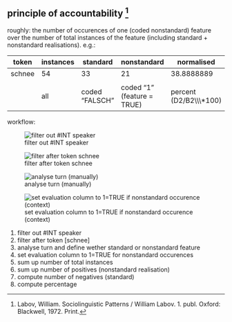 ## principle of accountability [^1]
roughly: the number of occurences of one (coded nonstandard) feature over the number of total instances of the feature (including standard + nonstandard realisations). e.g.:

| token  | instances | standard       | nonstandard                | normalised                 |
| ------ | --------- | -------------- | -------------------------- | -------------------------- |
| schnee | 54        | 33             | 21                         | 38.8888889                 |
|        |           |                |                            |                            |
|        | all       | coded "FALSCH" | coded "1" (feature = TRUE) | percent (D2/B2\\\\\\\*100) |

workflow:

![filter out #INT speaker][image-1]

![filter after token schnee][image-2]

![analyse turn (manually)][image-3]

![set evaluation column to 1=TRUE if nonstandard occurence (context)][image-4]

1. filter out #INT speaker
2. filter after token [schnee]
3. analyse turn and define wether standard or nonstandard feature
4. set evaluation column to 1=TRUE for nonstandard occurences
5. sum up number of total instances
6. sum up number of positives (nonstandard realisation)
7. compute number of negatives (standard)
8. compute percentage


[^1]:	Labov, William. Sociolinguistic Patterns / William Labov. 1. publ. Oxford: Blackwell, 1972. Print.

[image-1]:	https://ada-sub.dh-index.org/school/api/png/ses-overview/sesdb004-INT.png
[image-2]:	https://ada-sub.dh-index.org/school/api/png/ses-overview/sesdb004-schnee.png
[image-3]:	https://ada-sub.dh-index.org/school/api/png/ses-overview/sesdb004-schnee2.png
[image-4]:	https://ada-sub.dh-index.org/school/api/png/ses-overview/sesdb004-schnee3.png
